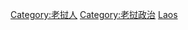 {{Catnav|頁面分類|各種主題的頁面分類|按國家分類|各國政治|老挝政治}}
{{Catnav|頁面分類|各種主題的頁面分類|按國家分類|各國人物|老挝人}}
{{Catnav|頁面分類|各種主題的頁面分類|按國家分類|各國人物|各國政治人物}}
{{Catnav|頁面分類|人类社会|政治|政治人物|各國政治人物}}
{{Catnav|頁面分類|人类社会|政治|各國政治|老挝政治}}
{{Catnav|頁面分類|人类社会|人物|各國人物|老挝人}}
{{Catnav|頁面分類|人类社会|人物|各國人物|各國政治人物}}
{{Catnav|頁面分類|人物|各國人物|老挝人}}
{{Catnav|頁面分類|人物|各國人物|各國政治人物}}
{{Catnav|頁面分類|人物|各職業人物|政治人物|各國政治人物}}

{{Commons category|Politicians of Laos}}

[[Category:老挝人|Category:老挝人]]
[[Category:老挝政治|Category:老挝政治]]
[[Category:亚洲各国政治人物|Laos]]